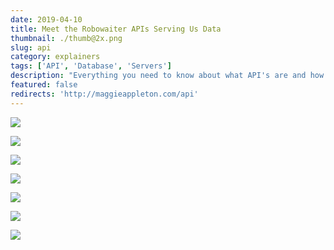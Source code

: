 ```yaml
---
date: 2019-04-10
title: Meet the Robowaiter APIs Serving Us Data
thumbnail: ./thumb@2x.png
slug: api
category: explainers
tags: ['API', 'Database', 'Servers']
description: "Everything you need to know about what API's are and how they work"
featured: false
redirects: 'http://maggieappleton.com/api'
---
```



![](./API_0.png)

![](./API_1.png)

![](./API_2.png)

![](./API_3.png)

![](./API_4.png)

<APIs />

![](./API_6.png)

![](./API_7.png)